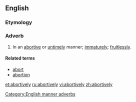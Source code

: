 ==English==

===Etymology===
{{suffix|abortive|ly}}

===Adverb===
{{en-adv}}

#In an [[abortive]] or [[untimely]] manner; [[immaturely]]; [[fruitlessly]].

====Related terms====
*[[abort]]
*[[abortion]]

[[Category:English manner adverbs]]

[[et:abortively]]
[[ru:abortively]]
[[vi:abortively]]
[[zh:abortively]]